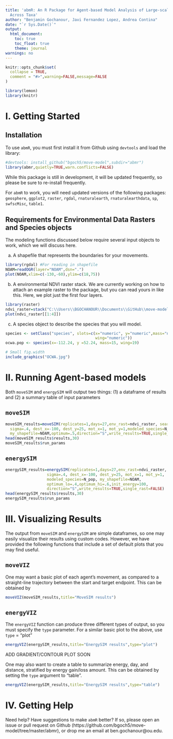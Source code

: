 ```yaml
---
title: 'abmR: An R Package for Agent-based Model Analysis of Large-scale Movements
  Across Taxa'
author: "Benjamin Gochanour, Javi Fernandez Lopez, Andrea Contina"
date: "`r Sys.Date()`"
output:
  html_document: 
    toc: true
    toc_float: true
    theme: journal
warnings: no
---
```


```r
knitr::opts_chunk$set(
  collapse = TRUE,
  comment = "#>",warning=FALSE,message=FALSE
)
```

```r
library(lemon) 
library(knitr)
```

# I. Getting Started

## Installation

To use `abmR`, you must first install it from Github using `devtools` 
and load the library:
```r
#devtools: install_github("bgoch5/move-model",subdir="abmr")
library(abmr,quietly=TRUE,warn.conflicts=FALSE)
```
While this package is still in development, it will be updated frequently, so please
be sure to re-install frequently.

For `abmR` to work, you will need updated versions of the following packages: `geosphere`,
`ggplot2`, `raster`, `rgdal`, `rnaturalearth`, `rnaturalearthdata`, `sp`, `swfscMisc`, `table1`.

## Requirements for Environmental Data Rasters and Species objects

The modeling functions discussed below require several input objects to work, which
we will discuss here.

a) A shapefile that represents the boundaries for your movements.

```r
library(rgdal) #For reading in shapefile
NOAM=readOGR(layer="NOAM",dsn=".")
plot(NOAM,xlim=c(-130,-60),ylim=c(18,75))
```

b) A environmental NDVI raster stack. We are currently working on how to attach an example raster to the package, but you can read yours in like this. Here, we plot just
the first four layers.



```r
library(raster)
ndvi_raster=stack("C:\\Users\\BGOCHANOUR\\Documents\\GitHub\\move-model\\Input_Data\\NDVI_2013.gri")
plot(ndvi_raster[[1:4]])
```

c) A species object to describe the species that you will model.

```r
species <- setClass("species", slots=c(x="numeric", y="numeric",mass="numeric",
                                       wing="numeric"))
ocwa.pop <- species(x=-112.24, y =52.24, mass=15, wing=19)
```


```r
# Small fig.width
include_graphics("OCWA.jpg")
```

# II. Running Agent-based models

Both `moveSIM` and `energySIM` will output two things: (1) a dataframe of results and
(2) a summary table of input parameters

## `moveSIM`

```r
moveSIM_results=moveSIM(replicates=1,days=27,env_rast=ndvi_raster, search_radius=375,
  sigma=.4, dest_x=-100, dest_y=25, mot_x=1, mot_y=1,modeled_species=N_pop,
  my_shapefile=NOAM,optimum=.5,direction="S",write_results=TRUE,single_rast=FALSE)
head(moveSIM_results$results,30)
moveSIM_results$run_params
```


## `energySIM`

```r
energySIM_results=energySIM(replicates=1,days=27,env_rast=ndvi_raster, search_radius=375,
                  sigma=.4, dest_x=-100, dest_y=25, mot_x=1, mot_y=1,
                  modeled_species=N_pop, my_shapefile=NOAM,
                  optimum_lo=.4,optimum_hi=.6,init_energy=100,
                  direction="S",write_results=TRUE,single_rast=FALSE)
head(energySIM_results$results,30)
energySIM_results$run_params
```


# III. Visualizing Results

The output from `moveSIM` and `energySIM` are simple dataframes, so one may easily
visualize their results using custom codes. However, we have provided the following functions that include a set of default plots that you may find useful.

## `moveVIZ`

One may want a basic plot of each agent's movement, as compared to a straight-line
trajectory between the start and target endpoint. This can be obtained by

```r
moveVIZ(moveSIM_results,title="MoveSIM results")
```

## `energyVIZ`

The `energyVIZ` function can produce three different types of output, so you must
specify the `type` parameter. For a similar basic plot to the above, use 
`type` = "plot"

```r
energyVIZ(energySIM_results,title="EnergySIM results",type="plot")
```

ADD GRADIENT/CONTOUR PLOT SOON

One may also want to create a table to summarize energy, day, and distance, stratified
by energy gain/loss amount. This can be obtained by setting the `type` argument to
"table".

```r
energyVIZ(energySIM_results,title="EnergySIM results",type="table")
```


# IV. Getting Help

Need help? Have suggestions to make `abmR` better? If so, please open an issue or
pull request on Github (https://github.com/bgoch5/move-model/tree/master/abmr), or drop me an email at ben.gochanour\@ou.edu.

